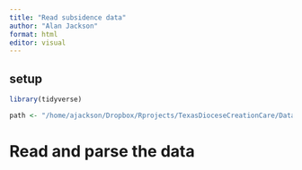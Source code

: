 ```yaml
---
title: "Read subsidence data"
author: "Alan Jackson"
format: html
editor: visual
---
```


## setup


```r

library(tidyverse)

path <- "/home/ajackson/Dropbox/Rprojects/TexasDioceseCreationCare/Data/"

```

#       Read and parse the data

```r
```

